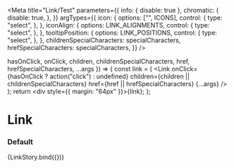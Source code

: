 

<Meta
  title="Link/Test"
  parameters={{
    info: { disable: true },
    chromatic: {
      disable: true,
    },
  }}
  argTypes={{
    icon: {
      options: ["", ICONS],
      control: {
        type: "select",
      },
    },
    iconAlign: {
      options: LINK_ALIGNMENTS,
      control: {
        type: "select",
      },
    },
    tooltipPosition: {
      options: LINK_POSITIONS,
      control: {
        type: "select",
      },
    },
    childrenSpecialCharacters: specialCharacters,
    hrefSpecialCharacters: specialCharacters,
  }}
/>

  hasOnClick,
  onClick,
  children,
  childrenSpecialCharacters,
  href,
  hrefSpecialCharacters,
  ...args
}) => {
  const link = (
    <Link
      onClick={hasOnClick ? action("click") : undefined}
      children={children || childrenSpecialCharacters}
      href={href || hrefSpecialCharacters}
      {...args}
    />
  );
  return <div style={{ margin: "64px" }}>{link}</div>;
};

# Link

### Default

<Canvas>
  <Story
    name="default"
    args={{
      children: "Link",
      disabled: false,
      href: "",
      icon: "",
      iconAlign: "left",
      tabbable: true,
      tooltipMessage: "",
      tooltipPosition: "bottom",
      hasOnClick: false,
      target: "_blank",
      childrenSpecialCharacters: undefined,
      hrefSpecialCharacters: undefined,
    }}
  >
    {LinkStory.bind({})}
  </Story>
</Canvas>
